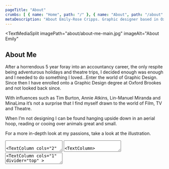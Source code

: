 ```yaml
---
pageTitle: "About"
crumbs: [ { name: "Home", path: "/" }, { name: "About", path: "/about" } ]
metaDescription: "About Emily-Rose Cripps. Graphic designer based in Oxford, UK. Book-making, exhibition design and more."
---
```


<TextMediaSplit
    imagePath="about/about-me-main.jpg"
    imageAlt="About Emily"
>

## About Me

After a horrendous 5 year foray into an accountancy career, the only respite being adventurous holidays and theatre trips, I decided enough was enough and I needed to do something I loved...Enter the world of Graphic Design. Since then I have enrolled onto a Graphic Design degree at Oxford Brookes and not looked back since. 

With influences such as Tim Burton, Annie Atkins, Lin-Manuel Miranda and MinaLima it’s not a surprise that I find myself drawn to the world of Film, TV and Theatre.

When I’m not designing I can be found hanging upside down in an aerial hoop, reading or cooing over animals great and small.

For a more in-depth look at my passions, take a look at the illustration.

</TextMediaSplit>

<TextArea>

<TextColumn cols="2" noPadding="true">
<TextArea>

<TextColumn headerAlign="left">

## Currently developing skills in...

Hand-written signwriting

</TextColumn>
<TextColumn divider="top" headerAlign="left">

## Next skill to tackle...

Vector illustration

</TextColumn>
<TextColumn divider="top" headerAlign="left">

## Song on repeat...

<FontAwesomeIcon icon={["fab", "spotify"]} />&nbsp;
<a href="https://open.spotify.com/track/03yOjwHoOPDlTUg0NRxN6t?si=4c49c8d9c57645fb" target="_blank">Cemetary Gates - The Smiths</a>

</TextColumn>

</TextArea>
</TextColumn>

<TextColumn cols="2" noPadding="true">
<TextArea>

<TextColumn>

## Awards

<table>
    <tbody>
        <tr>
            <td>
                Winning Design for the Giraffe About Town Trail<br/>
                <small>The Royal Zoological Society of Scotland</small>
            </td>
            <td style="text-align:right;">2022</td>
        </tr>
    </tbody>
</table>

</TextColumn>

</TextArea>
</TextColumn>

</TextArea>

<TextArea>
<TextColumn cols="1" divider="top" >

<TextArea>

<TextColumn cols="2">

## Qualifications/Courses

<table>
    <tbody>
        <tr>
            <td>
                <p>Undergraduate Degree - Graphic Design (Currently ongoing)<br/>
                <small>Oxford Brookes University</small></p>
            </td>
            <td style="text-align:right;">2020 - 2023</td>
        </tr>
        <tr>
            <td>Joby Carter’s Learn About Letters - Online Signwriting Course</td>
            <td style="text-align:right;">2022</td>
        </tr>
        <tr>
            <td>Joby Carter’s Fancy Lettering - Online Signwriting Course</td>
            <td style="text-align:right;">2022</td>
        </tr>
        <tr>
            <td>
                <p>Prop Making Essentials<br/>
                <small>Creative Media Skills Institute</small></p>
            </td>
            <td style="text-align:right;">2022</td>
        </tr>
    </tbody>
</table>
</TextColumn>

<TextColumn cols="2">

## Experience

<table>
    <tbody>
        <tr>
            <td>
                Richard Nutbourne Scenic Studio<br/>
                <small>Scenic Artist - Work experience</small>
            </td>
            <td style="text-align:right;">2021</td>
        </tr>
    </tbody>
</table>

</TextColumn>

</TextArea>

</TextColumn>
</TextArea>